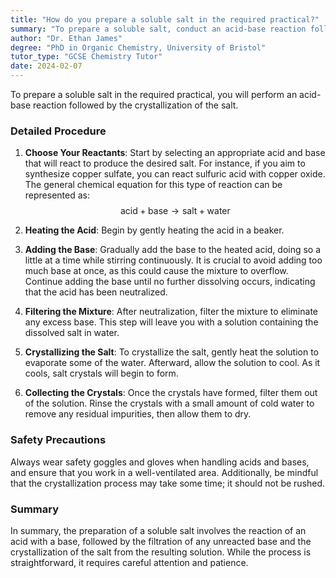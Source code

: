 ```yaml
---
title: "How do you prepare a soluble salt in the required practical?"
summary: "To prepare a soluble salt, conduct an acid-base reaction followed by crystallization of the resulting salt."
author: "Dr. Ethan James"
degree: "PhD in Organic Chemistry, University of Bristol"
tutor_type: "GCSE Chemistry Tutor"
date: 2024-02-07
---
```


To prepare a soluble salt in the required practical, you will perform an acid-base reaction followed by the crystallization of the salt.

### Detailed Procedure

1. **Choose Your Reactants**: Start by selecting an appropriate acid and base that will react to produce the desired salt. For instance, if you aim to synthesize copper sulfate, you can react sulfuric acid with copper oxide. The general chemical equation for this type of reaction can be represented as:
   $$
   \text{acid} + \text{base} \rightarrow \text{salt} + \text{water}
   $$

2. **Heating the Acid**: Begin by gently heating the acid in a beaker. 

3. **Adding the Base**: Gradually add the base to the heated acid, doing so a little at a time while stirring continuously. It is crucial to avoid adding too much base at once, as this could cause the mixture to overflow. Continue adding the base until no further dissolving occurs, indicating that the acid has been neutralized.

4. **Filtering the Mixture**: After neutralization, filter the mixture to eliminate any excess base. This step will leave you with a solution containing the dissolved salt in water.

5. **Crystallizing the Salt**: To crystallize the salt, gently heat the solution to evaporate some of the water. Afterward, allow the solution to cool. As it cools, salt crystals will begin to form.

6. **Collecting the Crystals**: Once the crystals have formed, filter them out of the solution. Rinse the crystals with a small amount of cold water to remove any residual impurities, then allow them to dry.

### Safety Precautions

Always wear safety goggles and gloves when handling acids and bases, and ensure that you work in a well-ventilated area. Additionally, be mindful that the crystallization process may take some time; it should not be rushed.

### Summary

In summary, the preparation of a soluble salt involves the reaction of an acid with a base, followed by the filtration of any unreacted base and the crystallization of the salt from the resulting solution. While the process is straightforward, it requires careful attention and patience.
    
